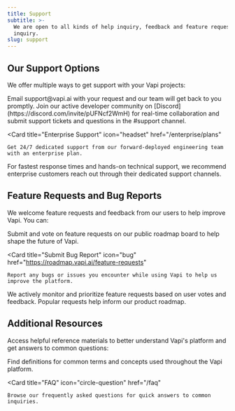 ```yaml
---
title: Support
subtitle: >-
  We are open to all kinds of help inquiry, feedback and feature request, help
  inquiry.
slug: support
---
```


## Our Support Options

We offer multiple ways to get support with your Vapi projects:

<CardGroup cols={3}>
  <Card title="Email Support" icon="envelope" href="mailto:support@vapi.ai">
    Email support@vapi.ai with your request and our team will get back to you promptly.
  </Card>
  
  <Card title="Community Support" icon="fa-brands fa-discord" href="https://discord.com/invite/pUFNcf2WmH">
    Join our active developer community on [Discord](https://discord.com/invite/pUFNcf2WmH) for real-time collaboration and submit support tickets and questions in the #support channel.
  </Card>

  <Card 
    title="Enterprise Support" 
    icon="headset"
    href="/enterprise/plans"
  >
    Get 24/7 dedicated support from our forward-deployed engineering team with an enterprise plan.
  </Card>
</CardGroup>

<Note>
For fastest response times and hands-on technical support, we recommend enterprise customers reach out through their dedicated support channels.
</Note>

## Feature Requests and Bug Reports

We welcome feature requests and feedback from our users to help improve Vapi. You can:

<CardGroup cols={2}>
  <Card 
    title="Submit Feature Requests" 
    icon="lightbulb"
    href="https://roadmap.vapi.ai/feature-requests"
  >
    Submit and vote on feature requests on our public roadmap board to help shape the future of Vapi.
  </Card>

  <Card 
    title="Submit Bug Report" 
    icon="bug"
    href="https://roadmap.vapi.ai/feature-requests"
  >
    Report any bugs or issues you encounter while using Vapi to help us improve the platform.
  </Card>
</CardGroup>

<Note>
We actively monitor and prioritize feature requests based on user votes and feedback. Popular requests help inform our product roadmap.
</Note>

## Additional Resources

Access helpful reference materials to better understand Vapi's platform and get answers to common questions:

<CardGroup cols={2}>
  <Card 
    title="Glossary" 
    icon="book"
    href="/glossary"
  >
    Find definitions for common terms and concepts used throughout the Vapi platform.
  </Card>

  <Card 
    title="FAQ" 
    icon="circle-question"
    href="/faq"
  >
    Browse our frequently asked questions for quick answers to common inquiries.
  </Card>
</CardGroup>
